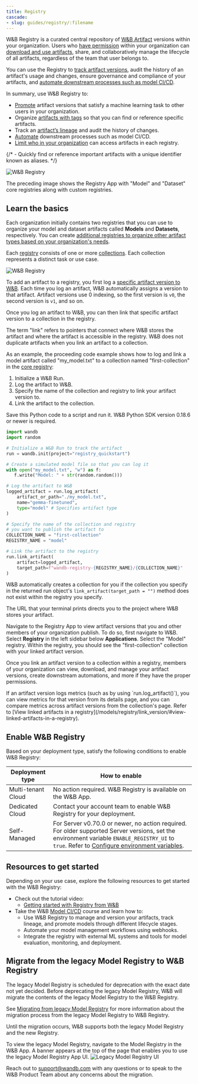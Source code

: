 ```yaml
---
title: Registry
cascade:
- slug: guides/registry/:filename
---
```

<Card title="Try in Colab" href="https://colab.research.google.com/github/wandb/examples/blob/master/colabs/wandb_registry/zoo_wandb.ipynb" icon="python"/>

W&B Registry is a curated central repository of [W&B Artifact](/models/artifacts/) versions within your organization. Users who [have permission](/models/registry/configure_registry/) within your organization can [download and use artifacts](/models/registry/download_use_artifact/), share, and collaboratively manage the lifecycle of all artifacts, regardless of the team that user belongs to.

You can use the Registry to [track artifact versions](/models/registry/link_version/), audit the history of an artifact's usage and changes, ensure governance and compliance of your artifacts, and [automate downstream processes such as model CI/CD](/models/automations/).

In summary, use W&B Registry to:

- [Promote](/models/registry/link_version/) artifact versions that satisfy a machine learning task to other users in your organization.
- Organize [artifacts with tags](/models/registry/organize-with-tags/) so that you can find or reference specific artifacts.
- Track an [artifact’s lineage](/models/registry/lineage/) and audit the history of changes.
- [Automate](/models/automations/) downstream processes such as model CI/CD.
- [Limit who in your organization](/models/registry/configure_registry/) can access artifacts in each registry.

{/* - Quickly find or reference important artifacts with a unique identifier known as aliases. */}

<Frame>
    <img src="/images/registry/registry_landing_page.png" alt="W&B Registry"  />
</Frame>

The preceding image shows the Registry App with "Model" and "Dataset" core registries along with custom registries.


## Learn the basics
Each organization initially contains two registries that you can use to organize your model and dataset artifacts called **Models** and **Datasets**, respectively. You can create [additional registries to organize other artifact types based on your organization's needs](/models/registry/registry_types/). 

Each [registry](/models/registry/configure_registry/) consists of one or more [collections](/models/registry/create_collection/). Each collection represents a distinct task or use case.

<Frame>
    <img src="/images/registry/homepage_registry.png" alt="W&B Registry"  />
</Frame>

To add an artifact to a registry, you first log a [specific artifact version to W&B](/models/artifacts/create-a-new-artifact-version/). Each time you log an artifact, W&B automatically assigns a version to that artifact. Artifact versions use 0 indexing, so the first version is `v0`, the second version is `v1`, and so on. 

Once you log an artifact to W&B, you can then link that specific artifact version to a collection in the registry. 

<Note>
The term "link" refers to pointers that connect where W&B stores the artifact and where the artifact is accessible in the registry. W&B does not duplicate artifacts when you link an artifact to a collection.
</Note>

As an example, the proceeding code example shows how to log and link a model artifact called "my_model.txt" to a collection named "first-collection" in the [core registry](/models/registry/registry_types/):

1. Initialize a W&B Run.
2. Log the artifact to W&B.
3. Specify the name of the collection and registry to link your artifact version to.
4. Link the artifact to the collection.

Save this Python code to a script and run it. W&B Python SDK version 0.18.6 or newer is required.

```python title="hello_collection.py"
import wandb
import random

# Initialize a W&B Run to track the artifact
run = wandb.init(project="registry_quickstart") 

# Create a simulated model file so that you can log it
with open("my_model.txt", "w") as f:
   f.write("Model: " + str(random.random()))

# Log the artifact to W&B
logged_artifact = run.log_artifact(
    artifact_or_path="./my_model.txt", 
    name="gemma-finetuned", 
    type="model" # Specifies artifact type
)

# Specify the name of the collection and registry
# you want to publish the artifact to
COLLECTION_NAME = "first-collection"
REGISTRY_NAME = "model"

# Link the artifact to the registry
run.link_artifact(
    artifact=logged_artifact, 
    target_path=f"wandb-registry-{REGISTRY_NAME}/{COLLECTION_NAME}"
)
```

W&B automatically creates a collection for you if the collection you specify in the returned run object's `link_artifact(target_path = "")` method does not exist within the registry you specify.

<Note>
The URL that your terminal prints directs you to the project where W&B stores your artifact.
</Note>

Navigate to the Registry App to view artifact versions that you and other members of your organization publish. To do so, first navigate to W&B. Select **Registry** in the left sidebar below **Applications**. Select the "Model" registry. Within the registry, you should see the "first-collection" collection with your linked artifact version.

Once you link an artifact version to a collection within a registry, members of your organization can view, download, and manage your artifact versions, create downstream automations, and more if they have the proper permissions.

<Note>
If an artifact version logs metrics (such as by using `run.log_artifact()`), you can view metrics for that version from its details page, and you can compare metrics across artifact versions from the collection's page. Refer to [View linked artifacts in a registry](/models/registry/link_version/#view-linked-artifacts-in-a-registry).
</Note>

## Enable W&B Registry

Based on your deployment type, satisfy the following conditions to enable W&B Registry:

| Deployment type | How to enable |
| ----- | ----- |
| Multi-tenant Cloud | No action required. W&B Registry is available on the W&B App. |
| Dedicated Cloud | Contact your account team to enable W&B Registry for your deployment. |
| Self-Managed | For Server v0.70.0 or newer, no action required. For older supported Server versions, set the environment variable `ENABLE_REGISTRY_UI` to `true`. Refer to [Configure environment variables](/platform/hosting/env-vars). |


## Resources to get started

Depending on your use case, explore the following resources to get started with the W&B Registry:

* Check out the tutorial video:
    * [Getting started with Registry from W&B](https://www.youtube.com/watch?v=p4XkVOsjIeM)
* Take the W&B [Model CI/CD](https://www.wandb.courses/courses/enterprise-model-management) course and learn how to:
    * Use W&B Registry to manage and version your artifacts, track lineage, and promote models through different lifecycle stages.
    * Automate your model management workflows using webhooks.
    * Integrate the registry with external ML systems and tools for model evaluation, monitoring, and deployment.



## Migrate from the legacy Model Registry to W&B Registry

The legacy Model Registry is scheduled for deprecation with the exact date not yet decided. Before deprecating the legacy Model Registry, W&B will migrate the contents of the legacy Model Registry to the W&B Registry. 


See [Migrating from legacy Model Registry](/models/registry/model_registry_eol/) for more information about the migration process from the legacy Model Registry to W&B Registry.

Until the migration occurs, W&B supports both the legacy Model Registry and the new Registry. 

<Note>
To view the legacy Model Registry, navigate to the Model Registry in the W&B App. A banner appears at the top of the page that enables you to use the legacy Model Registry App UI.

<Frame>
    <img src="/images/registry/nav_to_old_model_reg.gif" alt="Legacy Model Registry UI"  />
</Frame>
</Note>


Reach out to support@wandb.com with any questions or to speak to the W&B Product Team about any concerns about the migration.